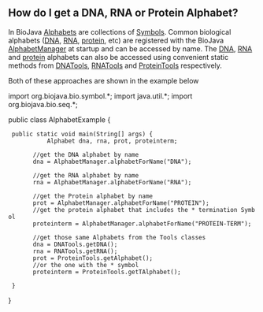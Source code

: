 == How do I get a DNA, RNA or Protein Alphabet? ==

In BioJava [http://www.biojava.org/docs/api14/org/biojava/bio/symbol/Alphabet.html Alphabets] are collections of [http://www.biojava.org/docs/api14/org/biojava/bio/symbol/Symbol.html Symbols]. Common biological alphabets ([[wp:DNA|DNA]], [[wp:RNA|RNA]], [[wp:protein|protein]], etc) are registered with the BioJava [http://www.biojava.org/docs/api14/org/biojava/bio/symbol/AlphabetManager.html AlphabetManager] at startup and can be accessed by name. The [[wp:DNA|DNA]], [[wp:RNA|RNA]] and [[wp:protein|protein]] alphabets can also be accessed using convenient static methods from [http://www.biojava.org/docs/api14/org/biojava/bio/seq/DNATools.html DNATools], [http://www.biojava.org/docs/api14/org/biojava/bio/seq/RNATools.html RNATools] and [http://www.biojava.org/docs/api14/org/biojava/bio/seq/ProteinTools.html ProteinTools] respectively.

Both of these approaches are shown in the example below

<java>
import org.biojava.bio.symbol.*;
import java.util.*;
import org.biojava.bio.seq.*;

public class AlphabetExample {
  public static void main(String[] args) {
    	    Alphabet dna, rna, prot, proteinterm;
	 
	    //get the DNA alphabet by name
	    dna = AlphabetManager.alphabetForName("DNA");
	 
	    //get the RNA alphabet by name
	    rna = AlphabetManager.alphabetForName("RNA");
	 
	    //get the Protein alphabet by name
	    prot = AlphabetManager.alphabetForName("PROTEIN");
	    //get the protein alphabet that includes the * termination Symbol
	    proteinterm = AlphabetManager.alphabetForName("PROTEIN-TERM");
	 
	    //get those same Alphabets from the Tools classes
	    dna = DNATools.getDNA();
	    rna = RNATools.getRNA();
	    prot = ProteinTools.getAlphabet();
	    //or the one with the * symbol
	    proteinterm = ProteinTools.getTAlphabet();

  }
}
</java>